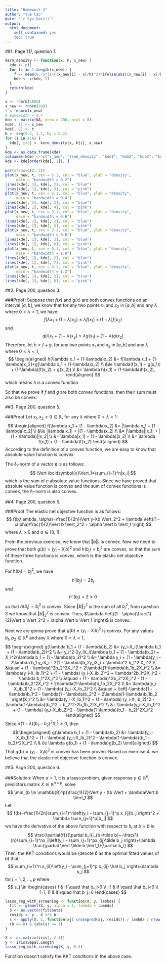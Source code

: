 ```yaml
---
title: "Homework 3"
author: "Yue Cao"
date: "`r Sys.Date()`"
output:
  html_document:
    self_contained: yes
    toc: true
---
```

<!--
%\VignetteEngine{knitr::rmarkdown}
%\VignetteIndexEntry{The ridge regression vignette}
-->

##1. Page 117, question 7.
```r
kern_density <- function(x, h, x_new) {
  kde <- c()
  for (i in 1:length(x_new)) {
    f <- mean(0.75*(1-((x_new[i] - x)/h)^2)*ifelse(abs((x_new[i] - x)/h) <= 1, 1, 0))/h
    kde <- c(kde, f)
  }
  return(kde)
}

x <- rnorm(1000)
x_new <- rnorm(200)
t <- dnorm(x_new)
# Bandwidth = 0.4
kde <- matrix(NA, nrow = 200, ncol = 8)
kde[, 1] <- x_new
kde[, 2] <- t
h <- seq(0.2, 1.2, by = 0.2)
for (i in 1:6) {
  kde[, i+2] <- kern_density(x, h[i], x_new)
}
kde <- as.data.frame(kde)
colnames(kde) <- c("x_new", "true_density", "kde1", "kde2", "kde3", "kde4", "kde5", "kde6")
kde <- kde[order(kde[, 1]), ]
  
par(mfrow=c(2, 3))
plot(x_new, t, cex = 0.1, col = "blue", ylab = "density",
     main = "bandwidth = 0.2")
lines(kde[, 1], kde[, 2], col = "blue")
lines(kde[, 1], kde[, 3], col = "pink")
plot(x_new, t, cex = 0.1, col = "blue", ylab = "density",
     main = "bandwidth = 0.4")
lines(kde[, 1], kde[, 2], col = "blue")
lines(kde[, 1], kde[, 4], col = "pink")
plot(x_new, t, cex = 0.1, col = "blue", ylab = "density",
     main = "bandwidth = 0.6")
lines(kde[, 1], kde[, 2], col = "blue")
lines(kde[, 1], kde[, 5], col = "pink")
plot(x_new, t, cex = 0.1, col = "blue", ylab = "density",
     main = "bandwidth = 0.8")
lines(kde[, 1], kde[, 2], col = "blue")
lines(kde[, 1], kde[, 6], col = "pink")
plot(x_new, t, cex = 0.1, col = "blue", ylab = "density",
     main = "bandwidth = 1.0")
lines(kde[, 1], kde[, 2], col = "blue")
lines(kde[, 1], kde[, 7], col = "pink")
plot(x_new, t, cex = 0.1, col = "blue", ylab = "density",
     main = "bandwidth = 1.2")
lines(kde[, 1], kde[, 2], col = "blue")
lines(kde[, 1], kde[, 8], col = "pink")

```


##2. Page 200, question 3.

###Proof:
Suppose that $f(x)$ and $g(x)$ are both convex functions on an interval $[a, b]$, we know that for any two points $x_1$ and $x_2$ in $[a, b]$ and any $\lambda$ where $0<\lambda<1$, we have:
$$
f[\lambda x_1 + (1-\lambda)x_2] \le \lambda f(x_1) + (1-\lambda)f(x_2)
$$
and
$$
g[\lambda x_1 + (1-\lambda)x_2] \le \lambda g(x_1) + (1-\lambda)g(x_2)
$$
Therefore, let $h=f+g$, for any two points $x_1$ and $x_2$ in $[a, b]$ and any $\lambda$ where $0<\lambda<1$,
$$
\begin{aligned}
h[\lambda x_1 + (1-\lambda)x_2] &= f[\lambda x_1 + (1-\lambda)x_2]+g[\lambda x_1 + (1-\lambda)x_2] \\
&\le \lambda(f(x_1) + g(x_1)) + (1-\lambda)(f(x_2) + g(x_2)) \\
&= \lambda h(x_1) + (1-\lambda)h(x_2),
\end{aligned}
$$
which means $h$ is a convex function.

So that we prove if $f$ and $g$ are both convex functions, then their sum must also be convex.


##3. Page 200, question 5.

###Proof
Let $x_1, x_2 \ge 0 \in \mathbb{R}$, for any $\lambda$ where $0<\lambda<1$:
$$
\begin{aligned}
f(\lambda x_1 + (1 - \lambda)x_2) &= |\lambda x_1 + (1 - \lambda)x_2| \\
&\le |\lambda x_1| + |(1 - \lambda)x_2| \\
&= |\lambda||x_1| + |(1 - \lambda)||x_2| \\
&= \lambda|x_1| + (1 - \lambda)|x_2| \\
&= \lambda f(x_1) + (1 - \lambda)f(x_2)
\end{aligned}
$$
According to the definition of a convex function, we are easy to know that absolute value function is convex.

The $\ell_1$-norm of a vector $\boldsymbol{x}$ is as follows:
$$
\Vert \boldsymbol{x}\Vert_1=\sum_{i=1}^n|x_i|
$$
which is the sum of $n$ absolute value functions. Since we have proved that absolute value function is convex and the sum of convex functions is convex, the $\ell_1$-norm is also convex.


##4. Page 200, question 5.

###Proof
The elastic net objective function is as follows:
$$
f(b;\lambda, \alpha)=\frac{1}{2n}\Vert y-Xb \Vert_2^2 + \lambda \left((1 - \alpha)\frac{1}{2}\Vert b \Vert_2^2 + \alpha \Vert b \Vert_1 \right)
$$
where $\lambda > 0$ and $\alpha \in [0, 1]$.

From the previous exercise, we know that $\Vert b \Vert_1$ is convex. Now we need to prove that both $g(b)=(y_i-X_ib)^2$ and $h(b_j)=b_j^2$ are convex, so that the sum of these three functions is convex, which is the elastic net objective function.

For $h(b_j)=b_j^2$, we have
$$
h'(b_j)=2b_j
$$
and
$$
h''(b_j)=2 \ge 0
$$
so that $h(b_j)=b_j^2$ is convex. Since $\Vert b \Vert_2^2$ is the sum of all $b_j^2$, from question 3 we know that $\Vert b \Vert_2^2$ is convex. Thus, $\lambda \left((1 - \alpha)\frac{1}{2}\Vert b \Vert_2^2 + \alpha \Vert b \Vert_1 \right)$ is convex.

Next we are gonna prove that $g(b)=(y_i-X_ib)^2$ is convex. For any values $b_1, b_2 \in \mathbb{R}^p$ and any $\lambda$ where $0<\lambda<1$,
$$
\begin{aligned}
g(\lambda b_1 + (1 - \lambda)b_2) &= (y_i-X_i(\lambda b_1 + (1 - \lambda)b_2))^2 \\
&= y_i^2-2y_iX_i(\lambda b_1 + (1 - \lambda)b_2) + X_i^2(\lambda b_1 + (1 - \lambda)b_2)^2 \\
&= \lambda y_i + (1 - \lambda)y_i - 2\lambda b_1 y_iX_i - 2(1 - \lambda)b_2y_iX_i + \lambda^2 b_1^2 X_i^2 \\
&\quad + (1 - \lambda)^2b_2^2X_i^2 + 2\lambda(1-\lambda)b_1b_2X_i^2 \\
&= \lambda(y_i-X_ib_1)^2 + (1 - \lambda) (y_i-X_ib_2)^2 + \lambda^2b_1^2X_i^2 - \lambda b_1^2X_i^2 \\
&\quad + (1 - \lambda)^2b_2^2X_i^2 - (1 - \lambda)b_2^2X_i^2 + 2\lambda(1-\lambda)b_1b_2X_i^2 \\
&=  \lambda(y_i-X_ib_1)^2 + (1 - \lambda) (y_i-X_ib_2)^2 \\
&\quad + \left[-\lambda(1 - \lambda)b_1^2 - \lambda(1 - \lambda)b_2^2  + 2\lambda(1-\lambda)b_1b_2 \right]X_i^2 \\
&= \lambda(y_i-X_ib_1)^2 + (1 - \lambda) (y_i-X_ib_2)^2 - \lambda(1-\lambda)(b_1^2 + b_2^2-2b_1b_2)X_i^2 \\
&= \lambda(y_i-X_ib_1)^2 + (1 - \lambda) (y_i-X_ib_2)^2 - \lambda(1-\lambda)(b_1 - b_2)^2X_i^2
\end{aligned}
$$
Since $\lambda(1 - \lambda)(b_1-b_2)^2X_i^2 \ge 0$, then
$$
\begin{aligned}
g(\lambda b_1 + (1 - \lambda)b_2) &= \lambda(y_i-X_ib_1)^2 + (1 - \lambda) (y_i-X_ib_2)^2 - \lambda(1-\lambda)(b_1 - b_2)^2X_i^2 \\
& \le \lambda g(b_1) + (1 - \lambda)g(b_2)
\end{aligned}
$$
That $g(b)=(y_i-X_ib)^2$ is convex has been proven. Based on exercise 4, we believe that the elastic net objective function is convex.


##5. Page 200, question 6.

###Solution:
When $\alpha=1$, it is a lasso problem, given response $y \in \mathbb{R}^n$, predictors matrix $X \in \mathbb{R}^{n \times p}$, solve
$$
\min_{b \in \mathbb{R}^p}\frac{1}{2}\Vert y - Xb \Vert + \lambda\Vert b \Vert_1
$$
Let
$$
f(b)=\frac{1}{2n}\sum_{i=1}^n\left(y_i - \sum_{j=1}^p x_{ij}b_j \right)^2 + \lambda \sum_{j=1}^p|b_j|
$$
we have the derivative of the above function with respect to $b_l$ at $b=\tilde b$ is
$$
\frac{\partial{f}}{\partial b_l}|_{b=\tilde b}=-\frac{1}{n}\sum_{i=1}^nx_il\left(y_i - \sum_{j=1}^px_{ij}\tilde b_j \right)+\lambda \frac{\partial \Vert \tilde b \Vert_1}{\partial b_l}
$$
Then, the KKT conditions would be (denote $\hat b$ as the optimal fitted values of $b$) that:
$$
\sum_{i=1}^n x_{il}\left(y_i - \sum_{j=1}^p x_{ij} \hat b_j \right)=\lambda s_j
$$
for $j = 1, 2, ..., p$ where
$$
s_j \in
\begin{cases}
    1 & if \quad \hat b_j>0 \\
    -1 & if \quad \hat b_j<0 \\
    [-1, 1] & if \quad \hat b_j=0
\end{cases}
$$
```r
lasso_reg_with_screening <- function(X, y, lambda) {
  fit <- glmnet(X, y, alpha = 1, lambda = lambda)
  b <- as.vector(fit$beta)
  resids <- y - X %*% b
  s <- apply(X, 2, function(xj) crossprod(xj, resids)) / lambda / nrow(X)
  (b == 0) & (abs(s) >= 1)
}

X <- as.matrix(iris[, 2:4])
y <- iris$Sepal.Length
lasso_reg_with_screening(X, y, 0.3)
```

Function \textt{glmnet} doesn't satisfy the KKT conditions in the above case.






